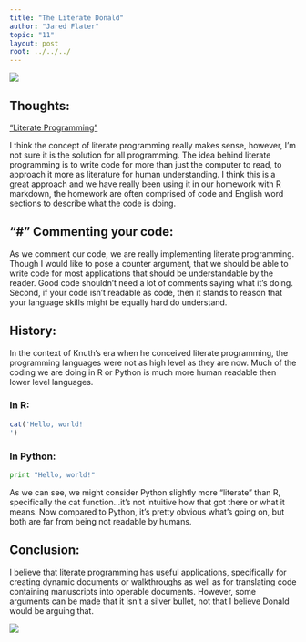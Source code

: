 ```yaml
---
title: "The Literate Donald"
author: "Jared Flater"
topic: "11"
layout: post
root: ../../../
---
```

![](images/knuth_jf.jpg)

## Thoughts:

["Literate Programming"](https://channel9.msdn.com/Events/useR-international-R-User-conference/useR2016/Literate-Programming)

I think the concept of literate programming really makes sense, however, I'm not sure it is the solution for all programming. The idea behind literate programming is to write code for more than just the computer to read, to approach it more as literature for human understanding. I think this is a great approach and we have really been using it in our homework with R markdown, the homework are often comprised of code and English word sections to describe what the code is doing. 

## "#" Commenting your code:

As we comment our code, we are really implementing literate programming. Though I would like to pose a counter argument, that we should be able to write code for most applications that should be understandable by the reader. Good code shouldn't need a lot of comments saying what it's doing. Second, if your code isn't readable as code, then it stands to reason that your language skills might be equally hard do understand. 

## History:

In the context of Knuth's era when he conceived literate programming, the programming languages were not as high level as they are now. Much of the coding we are doing in R or Python is much more human readable then lower level languages. 

### In R:
```r
cat('Hello, world!
')
```

### In Python:
```python
print "Hello, world!"
```

As we can see, we might consider Python slightly more "literate" than R, specifically the cat function...it's not intuitive how that got there or what it means. Now compared to Python, it's pretty obvious what's going on, but both are far from being not readable by humans. 

## Conclusion:

I believe that literate programming has useful applications, specifically for creating dynamic documents or walkthroughs as well as for translating code containing manuscripts into operable documents. However, some arguments can be made that it isn't a silver bullet, not that I believe Donald would be arguing that.

![](images/matrix_jf.gif)


